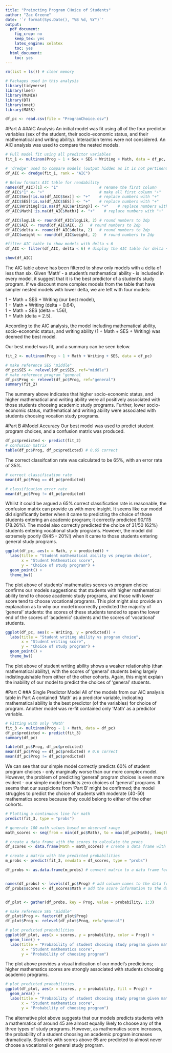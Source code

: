 ---
title: "Preixcting Program CHoice of Students"
author: "Zac Greene"
date: '`r format(Sys.Date(), "%B %d, %Y")`'
output:
  pdf_document: 
    fig_crop: no
    keep_tex: yes
    latex_engine: xelatex
    toc: yes
  html_document:
    toc: yes
---
```{r setUp, message=FALSE, warning=FALSE, highlight=TRUE}
rm(list = ls()) # clear memory

# Packages used in this analysis
library(tidyverse)
library(lme4)
library(MuMIn)
library(DT)
library(nnet)
library(MASS)

df_pc <- read.csv(file = "ProgramChoice.csv")
```

#Part A
##AIC Analysis
An initial model was fit using all of the four predictor variables (sex of the student, their socio-economic status, and their mathematical and writing ability).
Interaction terms were not considered.
An AIC analysis was used to compare the nested models.
```{r results='hide'}
# Full model fit using all predictor variables
fit_1 <- multinom(Prog ~ 1 + Sex + SES + Writing + Math, data = df_pc, na.action = na.fail)

# 'dredge' used to compare models (output hidden as it is not pertinent)
df_AIC <- dredge(fit_1, rank = "AIC")

# Below formats AIC table for readability
names(df_AIC)[1] <- "1"                  # rename the first column
df_AIC$"1" <- "+"                        # make all first column "+"
df_AIC$Sex[!is.na(df_AIC$Sex)] <- "+"    # replace numbers with "+"
df_AIC$SES[!is.na(df_AIC$SES)] <- "+"    # replace numbers with "+"
df_AIC$Writing[!is.na(df_AIC$Writing)] <- "+"    # replace numbers with "+"
df_AIC$Math[!is.na(df_AIC$Math)] <- "+"    # replace numbers with "+"

df_AIC$logLik <- round(df_AIC$logLik, 2) # round numbers to 2dp
df_AIC$AIC <- round(df_AIC$AIC, 2)   # round numbers to 2dp
df_AIC$delta <- round(df_AIC$delta, 2)   # round numbers to 2dp
df_AIC$weight <- round(df_AIC$weight, 2)   # round numbers to 2dp

#filter AIC table to show models with delta < 6
df_AIC <- filter(df_AIC, delta < 6) # display the AIC table for delta < 6
```
```{r}
show(df_AIC)
```
The AIC table above has been filtered to show only models with a delta of less than six.
Given 'Math' - a student's mathematical ability - is included in every model, it suggest that it is the best predictor of a student's study program.
If we discount more complex models from the table that have simpler nested models with lower delta, we are left with four models:

1 + Math + SES + Writing (our best model),  
1 + Math + Writing (delta = 0.64),  
1 + Math + SES (delta = 1.56),  
1 + Math (delta = 2.5).  

According to the AIC analysis, the model including mathematical ability, socio-economic status, and writing ability (1 + Math + SES + Writing) was deemed the best model.

Our best model was fit, and a summary can be seen below.
```{r}
fit_2 <- multinom(Prog ~ 1 + Math + Writing + SES, data = df_pc)

# make reference SES "middle"
df_pc$SES <- relevel(df_pc$SES, ref="middle")
# make reference program "general
df_pc$Prog <- relevel(df_pc$Prog, ref="general")
summary(fit_2)
```
The summary above indicates that higher socio-economic status, and higher mathematical and writing ability were all positively associated with those students choosing academic study programs.
Further, lower socio-economic status, mathematical and writing ability were associated with students choosing vocation study programs.


#Part B
#Model Accuracy
Our best model was used to predict student program choices, and a confusion matrix was produced.
```{r}
df_pc$predicted <- predict(fit_2)
# confusion matrix
table(df_pc$Prog, df_pc$predicted) # 0.65 correct

```
The correct classifcation rate was calculated to be 65%, with an error rate of 35%.
```{r}
# correct classification rate
mean(df_pc$Prog == df_pc$predicted)

# classification error rate
mean(df_pc$Prog != df_pc$predicted)
```
Whilst it could be argued a 65% correct classification rate is reasonable, the confusion matrix can provide us with more insight.
It seems like our model did significantly better when it came to predicting the choice of those students entering an academic program; it correctly predicted 90/115 (78.26%).
The model also correctly predicted the choice of 31/50 (62%) students entering vocational study programs.
However, the model did extremely poorly (9/45 - 20%!) when it came to those students entering general study programs.

```{r}
ggplot(df_pc, aes(x = Math, y = predicted)) +
  labs(title = "Student mathematical ability vs program choice",
       x = "Student Mathematics score",
       y = "Choice of study program") +
  geom_point() +
  theme_bw()
```
The plot above of students' mathematics scores vs program choice confirms our models suggestions: that students with higher mathematical ability tend to choose academic study programs, and those with lower score tend to choose vocational programs.
This plot might also provide an explanation as to why our model incorrectly predicted the majority of 'general' students: the scores of these students tended to span the lower end of the scores of 'academic' students and the scores of 'vocational' students.
```{r}
ggplot(df_pc, aes(x = Writing, y = predicted)) +
  labs(title = "Student writing ability vs program choice",
       x = "Student writing score",
       y = "Choice of study program") +
  geom_point() +
  theme_bw()
```
The plot above of student writing ability shows a weaker relationship (than mathematical ability), with the scores of 'general' students being largely indistinguishable from either of the other cohorts.
Again, this might explain the inability of our model to predict the choices of 'general' students.

#Part C
##A Single Predictor Model
All of the models from our AIC analysis table in Part A contained 'Math' as a predictor variable, indicating mathematical ability is the best predictor (of the variables) for choice of program.
Another model was re-fit contained only 'Math' as a predictor variable.
```{r}
# Fitting with only 'Math'
fit_3 <- multinom(Prog ~ 1 + Math, data = df_pc)
df_pc$predicted <- predict(fit_3)
summary(df_pc)

table(df_pc$Prog, df_pc$predicted)
mean(df_pc$Prog == df_pc$predicted) # 0.6 correct
mean(df_pc$Prog != df_pc$predicted)
```
We can see that our simple model correctly predicts 60% of student program choices - only marginally worse than our more complex model.
However, the problem of predicting 'general' program choices is even more evident - our simple model predicts zero choices of 'general' programs.
It seems that our suspicions from 'Part B' might be confirmed; the model struggles to predict the choice of students with moderate (40-50) mathematics scores because they could belong to either of the other cohorts.

```{r results = 'hide'}
# Plotting a continuous line for math
predict(fit_3, type = "probs")

# generate 100 math values based on observed range
math_scores <- seq(from = min(df_pc$Math), to = max(df_pc$Math), length.out = 100)

# create a data frame with the scores to calculate the probs
df_scores <- data.frame(Math = math_scores) # create a data frame with the scores

# create a matrix with the predicted probabilities
m_probs <- predict(fit_3, newdata = df_scores, type = "probs")

df_probs <- as.data.frame(m_probs) # convert matrix to a data frame for plotting


names(df_probs) <- levels(df_pc$Prog) # add column names to the data frame
df_probs$scores <- df_scores$Math # add the score information to the data frame


df_plot <- gather(df_probs, key = Prog, value = probability, 1:3)

# make reference SES "middle"
df_plot$Prog <- factor(df_plot$Prog)
df_plot$Prog <- relevel(df_plot$Prog, ref="general")

```
```{r}
# plot predicted probabilities
ggplot(df_plot, aes(x = scores, y = probability, color = Prog)) +
  geom_line() +
  labs(title = "Probability of student choosing study program given mathematics score",
       x = "Student mathematics score",
       y = "Probability of choosing program")
```
The plot above provides a visual indication of our model's predictions; higher mathematics scores are strongly associated with students choosing academic programs.
```{r}
# plot predicted probabilities
ggplot(df_plot, aes(x = scores, y = probability, fill = Prog)) +
  geom_area() +
  labs(title = "Probability of student choosing study program given mathematics score",
       x = "Student mathematics score",
       y = "Probability of choosing program")
```
The alternative plot above suggests that our models predicts students with a mathematics of around 45 are almost equally likely to choose any of the three types of study programs.
However, as mathematics score increases, the probability of a student choosing an academic program increases dramatically. Students with scores above 65 are predicted to almost never choose a vocational or general study program.





